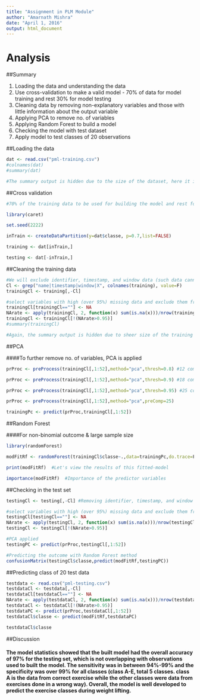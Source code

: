 ---
title: "Assignment in PLM Module"
author: "Amarnath Mishra"
date: "April 1, 2016"
output: html_document
---

Analysis
=========

##Summary

1) Loading the data and understanding the data
2) Use cross-validation to make a valid model - 70% of data for model training  and rest 30% for model testing 
3) Cleaning data by removing non-explanatory variables and those with little information about the output variable 
4) Applying PCA to remove no. of variables
5) Applying Random Forest to build a model
6) Checking the model with test dataset
7) Apply model to test classes of 20 observations


##Loading the data 
```{r loadData, echo=TRUE}

dat <- read.csv("pml-training.csv")
#colnames(dat)
#summary(dat)

#The summary output is hidden due to the size of the dataset, here it is reported in the code to allow reproduction

```

##Cross validation

```{r crossValidation, echo=TRUE}
#70% of the training data to be used for building the model and rest for validating it

library(caret)

set.seed(2222)

inTrain <- createDataPartition(y=dat$classe, p=0.7,list=FALSE)

training <- dat[inTrain,]

testing <- dat[-inTrain,]

```

##Cleaning the training data

```{r cleaningData, echo=TRUE}

#We will exclude identifier, timestamp, and window data (such data cannot be used for prediction as they are mostly used for data acquisition)
Cl <- grep("name|timestamp|window|X", colnames(training), value=F) 
trainingCl <- training[,-Cl]

#select variables with high (over 95%) missing data and exclude them from the analysis
trainingCl[trainingCl==""] <- NA
NArate <- apply(trainingCl, 2, function(x) sum(is.na(x)))/nrow(trainingCl)
trainingCl <- trainingCl[!(NArate>0.95)]
#summary(trainingCl)

#Again, the summary output is hidden due to sheer size of the training data set, even the cleaned one

```

##PCA

####To further remove no. of variables, PCA is applied

```{r pca, echo=TRUE}

prProc <- preProcess(trainingCl[,1:52],method="pca",thresh=0.8) #12 components are needed

prProc <- preProcess(trainingCl[,1:52],method="pca",thresh=0.9) #18 components are needed

prProc <- preProcess(trainingCl[,1:52],method="pca",thresh=0.95) #25 components to describe 95% of variance

prProc <- preProcess(trainingCl[,1:52],method="pca",preComp=25)

trainingPc <- predict(prProc,trainingCl[,1:52])

```

##Random Forest

####For non-binomial outcome & large sample size

```{r randomForest, echo=TRUE}

library(randomForest)

modFitRf <- randomForest(trainingCl$classe~.,data=trainingPc,do.trace=F)

print(modFitRf)  #Let's view the results of this fitted-model

importance(modFitRf)  #Importance of the predictor variables

```

##Checking in the test set

```{r testingCheck, echo=TRUE}

testingCl <- testing[,-Cl] #Removing identifier, timestamp, and window data 

#select variables with high (over 95%) missing data and exclude them from the analysis
testingCl[testingCl==""] <- NA
NArate <- apply(testingCl, 2, function(x) sum(is.na(x)))/nrow(testingCl)
testingCl <- testingCl[!(NArate>0.95)]

#PCA applied
testingPC <- predict(prProc,testingCl[,1:52])

#Predicting the outcome with Random Forest method
confusionMatrix(testingCl$classe,predict(modFitRf,testingPC))

```

##Predicting class of 20 test data

```{r predictionTestData, echo=TRUE}
testdata <- read.csv("pml-testing.csv")
testdataCl <- testdata[,-Cl]
testdataCl[testdataCl==""] <- NA
NArate <- apply(testdataCl, 2, function(x) sum(is.na(x)))/nrow(testdataCl)
testdataCl <- testdataCl[!(NArate>0.95)]
testdataPC <- predict(prProc,testdataCl[,1:52])
testdataCl$classe <- predict(modFitRf,testdataPC)

testdataCl$classe
```

##Discussion

#### The model statistics showed that the built model had the overall accuracy of 97% for the testing set, which is not overlapping with observations used to built the model. The sensitivity was in between 94%-99% and the specificity was over 99% for all classes (class A-E, total 5 classes. class A is the data from correct exercise while the other classes were data from exercises done in a wrong way). Overall, the model is well developed to predict the exercise classes during weight lifting. 